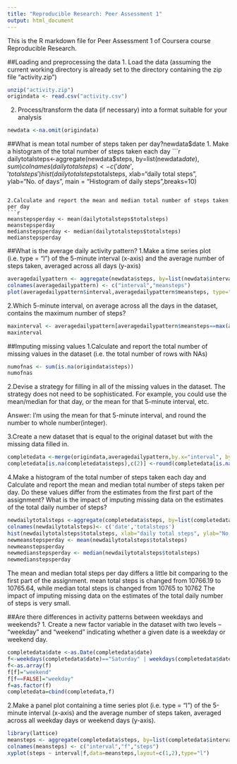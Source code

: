 ```yaml
---
title: "Reproducible Research: Peer Assessment 1"
output: html_document
---
```


This is the R markdown file for Peer Assessment 1 of Coursera course Reproducible Research.

##Loading and preprocessing the data
1. Load the data (assuming the current working directory is already set to the directory containing the zip file "activity.zip")
```r
unzip("activity.zip")
origindata <- read.csv("activity.csv")
```
2. Process/transform the data (if necessary) into a format suitable for your analysis
```r
newdata <-na.omit(origindata)
```

##What is mean total number of steps taken per day?newdata$date
1. Make a histogram of the total number of steps taken each day
```r
dailytotalsteps<-aggregate(newdata$steps, by=list(newdata$date), sum)
colnames(dailytotalsteps)<- c('date','totalsteps')
hist(dailytotalsteps$totalsteps, xlab="daily total steps", ylab="No. of days", main = "Histogram of daily steps",breaks=10)
```

2.Calculate and report the mean and median total number of steps taken per day
```r
meanstepsperday <- mean(dailytotalsteps$totalsteps)
meanstepsperday
medianstepsperday <- median(dailytotalsteps$totalsteps)
medianstepsperday
```

##What is the average daily activity pattern?
1.Make a time series plot (i.e. type = "l") of the 5-minute interval (x-axis) and the average number of steps taken, averaged across all days (y-axis)
```r
averagedailypattern <- aggregate(newdata$steps, by=list(newdata$interval),mean)
colnames(averagedailypattern) <- c("interval","meansteps")
plot(averagedailypattern$interval,averagedailypattern$meansteps, type="l", xlab = "time series", ylab="No. of steps", main = "Average steps taken every 5 minutes")
```
2.Which 5-minute interval, on average across all the days in the dataset, contains the maximum number of steps?
```r
maxinterval <- averagedailypattern[averagedailypattern$meansteps==max(averagedailypattern$meansteps),c(1)]
maxinterval
```

##Imputing missing values
1.Calculate and report the total number of missing values in the dataset (i.e. the total number of rows with NAs)
```r
numofnas <- sum(is.na(origindata$steps))
numofnas
```
2.Devise a strategy for filling in all of the missing values in the dataset. The strategy does not need to be sophisticated. For example, you could use the mean/median for that day, or the mean for that 5-minute interval, etc.

Answer: I'm using the mean for that 5-minute interval, and round the number to whole number(integer).

3.Create a new dataset that is equal to the original dataset but with the missing data filled in.
```r
completedata <-merge(origindata,averagedailypattern,by.x="interval", by.y="interval")
completedata[is.na(completedata$steps),c(2)] <-round(completedata[is.na(completedata$steps), c(4)])
```
4.Make a histogram of the total number of steps taken each day and Calculate and report the mean and median total number of steps taken per day. Do these values differ from the estimates from the first part of the assignment? What is the impact of imputing missing data on the estimates of the total daily number of steps?
```r
newdailytotalsteps <-aggregate(completedata$steps, by=list(completedata$date), sum)
colnames(newdailytotalsteps)<- c('date','totalsteps')
hist(newdailytotalsteps$totalsteps, xlab="daily total steps", ylab="No. of days", main = "Histogram of New daily steps",breaks=10)
newmeanstepsperday <- mean(newdailytotalsteps$totalsteps)
newmeanstepsperday
newmedianstepsperday <- median(newdailytotalsteps$totalsteps)
newmedianstepsperday
```
The mean and median total steps per day differs a little bit comparing to the first part of the assignment.
mean total steps is changed from 10766.19 to 10765.64, while median total steps is changed from 10765 to 10762
The impact of imputing missing data on the estimates of the total daily number of steps is very small.

##Are there differences in activity patterns between weekdays and weekends?
1. Create a new factor variable in the dataset with two levels -- "weekday" and "weekend" indicating whether a given date is a weekday or weekend day.
```r
completedata$date <-as.Date(completedata$date)
f<-weekdays(completedata$date)=="Saturday" | weekdays(completedata$date)=="Sunday"
f<-as.array(f)
f[f]="weekend"
f[f==FALSE]="weekday"
f=as.factor(f)
completedata=cbind(completedata,f)

```

2.Make a panel plot containing a time series plot (i.e. type = "l") of the 5-minute interval (x-axis) and the average number of steps taken, averaged across all weekday days or weekend days (y-axis).
```r
library(lattice)
meansteps <- aggregate(completedata$steps, by=list(completedata$interval, completedata$f), mean)
colnames(meansteps) <- c("interval","f","steps")
xyplot(steps ~ interval|f,data=meansteps,layout=c(1,2),type="l")
```















